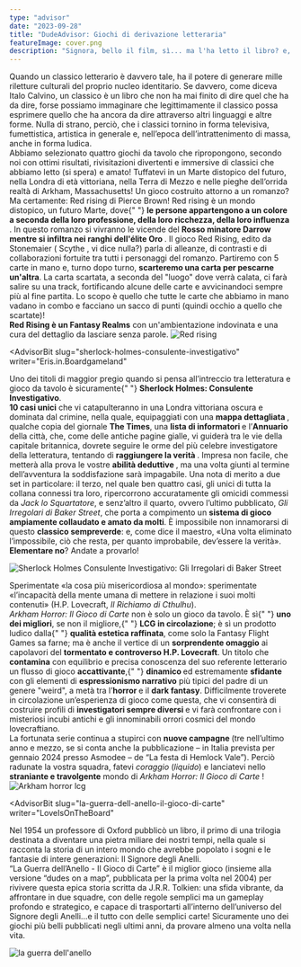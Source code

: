 ```yaml
---
type: "advisor"
date: "2023-09-28"
title: "DudeAdvisor: Giochi di derivazione letteraria"
featureImage: cover.png
description: "Signora, bello il film, sì... ma l'ha letto il libro? e, soprattutto, l'ha giocato il gioco?"
---
```


<AdvisorIntro>
  Quando un classico letterario è davvero tale, ha il potere di generare mille
  riletture culturali del proprio nucleo identitario. Se davvero, come diceva
  Italo Calvino, un classico è un libro che non ha mai finito di dire quel che
  ha da dire, forse possiamo immaginare che legittimamente il classico possa
  esprimere quello che ha ancora da dire attraverso altri linguaggi e altre
  forme. Nulla di strano, perciò, che i classici tornino in forma televisiva,
  fumettistica, artistica in generale e, nell’epoca dell’intrattenimento di
  massa, anche in forma ludica.
  <br />
  Abbiamo selezionato quattro giochi da tavolo che ripropongono, secondo noi con
  ottimi risultati, rivisitazioni divertenti e immersive di classici che abbiamo
  letto (si spera) e amato! Tuffatevi in un Marte distopico del futuro, nella
  Londra di età vittoriana, nella Terra di Mezzo e nelle pieghe dell’orrida
  realtà di Arkham, Massachusetts!
</AdvisorIntro>

<AdvisorBit slug="red-rising" writer="Tia">
  Un gioco costruito attorno a un romanzo? Ma certamente: Red rising di Pierce
  Brown! Red rising è un mondo distopico, un futuro Marte, dove{" "}
  <strong>
    le persone appartengono a un colore a seconda della loro professione, della
    loro ricchezza, della loro influenza
  </strong>
  . In questo romanzo si vivranno le vicende del <strong>
    Rosso minatore Darrow mentre si infiltra nei ranghi dell'élite Oro
  </strong>. Il gioco Red Rising, edito da Stonemaier (<Link to="/reviews/scythe">
    Scythe
  </Link>, vi dice nulla?) parla di alleanze, di contrasti e di collaborazioni fortuite
  tra tutti i personaggi del romanzo. Partiremo con 5 carte in mano e, turno dopo
  turno,
  <strong> scarteremo una carta per pescarne un'altra</strong>. La carta
  scartata, a seconda del "luogo" dove verrà calata, ci farà salire su una
  track, fortificando alcune delle carte e avvicinandoci sempre più al fine
  partita. Lo scopo è quello che tutte le carte che abbiamo in mano vadano in
  combo e facciano un sacco di punti (quindi occhio a quello che scartate)!
  <br />
  <strong> Red Rising è un Fantasy Realms</strong> con un'ambientazione
  indovinata e una cura del dettaglio da lasciare senza parole.
</AdvisorBit>

<img src="../../reviews/red-rising/game1.jpg" alt="Red rising" />

<AdvisorBit
  slug="sherlock-holmes-consulente-investigativo"
  writer="Eris.in.Boardgameland"
>
  Uno dei titoli di maggior pregio quando si pensa all’intreccio tra letteratura
  e gioco da tavolo è sicuramente{" "}
  <strong>Sherlock Holmes: Consulente Investigativo</strong>.<br />
  <strong>10 casi unici</strong> che vi catapulteranno in una Londra vittoriana oscura
  e dominata dal crimine, nella quale, equipaggiati con una <strong>
    mappa dettagliata
  </strong>, qualche copia del giornale <strong>The Times</strong>, una <strong>
    lista di informatori
  </strong> e l’<strong>Annuario</strong> della città, che, come delle antiche pagine
  gialle, vi guiderà tra le vie della capitale britannica, dovrete seguire le orme
  del più celebre investigatore della letteratura, tentando di <strong>
    raggiungere la verità
  </strong>. Impresa non facile, che metterà alla prova le vostre <strong>
    abilità deduttive
  </strong>, ma una volta giunti al termine dell’avventura la soddisfazione sarà
  impagabile. Una nota di merito a due set in particolare: il terzo, nel quale ben
  quattro casi, gli unici di tutta la collana connessi tra loro, ripercorrono accuratamente
  gli omicidi commessi da <em>Jack lo Squartatore</em>, e senz’altro il quarto, ovvero
  l’ultimo pubblicato, <em>Gli Irregolari di Baker Street</em>, che porta a compimento
  un <strong>sistema di gioco ampiamente collaudato e amato da molti</strong>. È
  impossibile non innamorarsi di questo <strong>classico sempreverde</strong>: e,
  come dice il maestro, «Una volta eliminato l’impossibile, ciò che resta, per quanto
  improbabile, dev’essere la verità». <strong>Elementare no</strong>? Andate a provarlo!
  <br />
</AdvisorBit>

<img
  src="../../reviews/sherlock-holmes-consulente-investigativo/game1.jpg"
  alt="Sherlock Holmes Consulente Investigativo: Gli Irregolari di Baker Street"
/>

<AdvisorBit slug="arkham-horror-lcg" writer="Dadi-Daddy">
  Sperimentate «la cosa più misericordiosa al mondo»: sperimentate «l’incapacità
  della mente umana di mettere in relazione i suoi molti contenuti» (H.P.
  Lovecraft, <em>Il Richiamo di Cthulhu</em>).
  <br />
  <em>Arkham Horror: Il Gioco di Carte</em> non è solo un gioco da tavolo. È sì{" "}
  <strong>uno dei migliori</strong>, se non il migliore,{" "}
  <strong>LCG in circolazione</strong>; è sì un prodotto ludico dalla{" "}
  <strong>qualità estetica raffinata</strong>, come solo la Fantasy Flight Games
  sa farne; ma è anche il vertice di un <strong>sorprendente omaggio</strong> ai
  capolavori del <strong>tormentato e controverso H.P. Lovecraft</strong>. Un
  titolo che <strong>contamina</strong> con equilibrio e precisa conoscenza del
  suo referente letterario un flusso di gioco <strong>accattivante</strong>,{" "}
  <strong>dinamico </strong>ed estremamente <strong>sfidante </strong> con gli
  elementi di <strong>espressionismo narrativo</strong> più tipici del padre di
  un genere "weird", a metà tra l’<strong>horror </strong>e il
  <strong> dark fantasy</strong>. Difficilmente troverete in circolazione un’esperienza
  di gioco come questa, che vi consentirà di costruire profili di <strong>
    investigatori sempre diversi
  </strong> e vi farà confrontare con i misteriosi incubi antichi e gli innominabili
  orrori cosmici del mondo lovecraftiano.
  <br />
  La fortunata serie continua a stupirci con <strong>
    nuove campagne
  </strong> (tre nell’ultimo anno e mezzo, se si conta anche la pubblicazione – in
  Italia prevista per gennaio 2024 presso Asmodee – de “La festa di Hemlock Vale”).
  Perciò radunate la vostra squadra, fatevi <em>coraggio</em> (<em>liquido</em>)
  e lanciatevi nello <strong>straniante e travolgente</strong> mondo di <em>
    Arkham Horror: Il Gioco di Carte
  </em>!<br />
</AdvisorBit>

<img src="../../reviews/arkham-horror-lcg/game1.jpg" alt="Arkham horror lcg" />

<AdvisorBit
  slug="la-guerra-dell-anello-il-gioco-di-carte"
  writer="LoveIsOnTheBoard"
>
  Nel 1954 un professore di Oxford pubblicò un libro, il primo di una trilogia
  destinata a diventare una pietra miliare dei nostri tempi, nella quale si
  racconta la storia di un intero mondo che avrebbe popolato i sogni e le
  fantasie di intere generazioni: Il Signore degli Anelli.
  <br />
  “La Guerra dell’Anello - Il Gioco di Carte” è il miglior gioco (insieme alla
  versione “dudes on a map”, pubblicata per la prima volta nel 2004) per
  rivivere questa epica storia scritta da J.R.R. Tolkien: una sfida vibrante, da
  affrontare in due squadre, con delle regole semplici ma un gameplay profondo e
  strategico, e capace di trasportarti all’interno dell’universo del Signore
  degli Anelli…e il tutto con delle semplici carte! Sicuramente uno dei giochi
  più belli pubblicati negli ultimi anni, da provare almeno una volta nella
  vita.
</AdvisorBit>

<img
  src="../../reviews/la-guerra-dell-anello-il-gioco-di-carte/game1.jpg"
  alt="la guerra dell'anello"
/>
